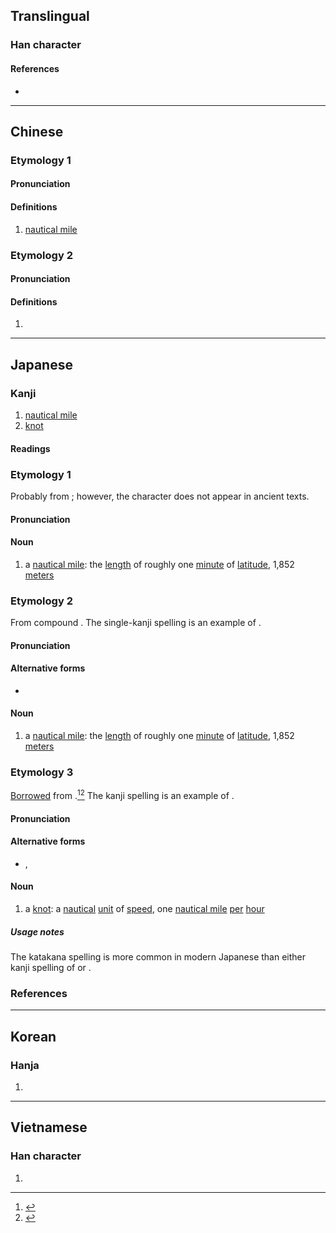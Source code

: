 {{also|里}}
{{character info/new}}
==Translingual==

===Han character===
{{Han char|rn=85|rad=水|as=07|sn=10|four=36114|canj=EWG|ids=⿰氵里}}

====References====
* {{Han ref|kx=0624.210|dkj=17485|dj=1022.050|hdz=31623.010|uh=6D6C|ud=28012|bh=AF40|bd=44864}}

----

==Chinese==
{{zh-forms}}
===Etymology 1===
====Pronunciation====
{{zh-pron
|m=lǐ,háilǐ
|c=lei5
|mc=
|oc=
|ma=
|cat=n
}}

====Definitions====
{{zh-hanzi}}

# [[nautical mile]]

===Etymology 2===
====Pronunciation====
{{zh-pron
|m=lí
|cat=pn
}}

====Definitions====
{{zh-hanzi}}

# {{zh-only|泥浬}}
----

==Japanese==

===Kanji===
{{ja-kanji|grade=n|rs=水07}}

# [[nautical mile]] {{qualifier|unit of distance}}
# [[knot]] {{qualifier|unit of speed}}

====Readings====
{{ja-readings
|goon=り
|kanon=り
|kun=かいり-, ノット-
}}

===Etymology 1===
{{ja-kanjitab|yomi=o|り}}

Probably from {{bor|ja|ltc|sort=り|-}} {{ltc-l|浬}}; however, the {{m|zh|浬}} character does not appear in ancient texts.

====Pronunciation====
{{ja-pron|yomi=goon|り}}

====Noun====
{{ja-noun|り}}

# a [[nautical mile]]: the [[length]] of roughly one [[minute]] of [[latitude]], 1,852 [[meter]]s

===Etymology 2===
{{ja-kanjitab|yomi=irr|かいり}}

From {{bor|ja|ltc|sort=かいり|-}} compound {{ltc-l|海里|lit=sea, ocean + unit of distance}}. The single-kanji spelling is an example of {{ja-jukujikun|sort=かいり}}.

====Pronunciation====
{{ja-pron|yomi=irr|かいり|acc=1|acc_ref=DJR}}

====Alternative forms====
* {{ja-l|海里}}

====Noun====
{{ja-noun|かいり}}

# a [[nautical mile]]: the [[length]] of roughly one [[minute]] of [[latitude]], 1,852 [[meter]]s

===Etymology 3===
{{ja-kanjitab|yomi=irr|のっと}}

[[Appendix:Glossary#loanword|Borrowed]] from {{bor|ja|en|sort=のっと|knot|pos=unit of speed}}.<ref name="KDJ">{{R:Kokugo Dai Jiten}}</ref><ref name="DJR">{{R:Daijirin}}</ref> The kanji spelling is an example of {{ja-jukujikun|sort=のっと}}.

====Pronunciation====
{{ja-pron|yomi=irr|ノット|acc=1|acc_ref=DJR}}

====Alternative forms====
* {{l|ja|節}}, {{l|ja|ノット}}

====Noun====
{{ja-noun|ノット}}

# a [[knot]]: a [[nautical]] [[unit]] of [[speed]], one [[nautical mile]] [[per]] [[hour]]

=====Usage notes=====
The katakana spelling {{l|ja|ノット}} is more common in modern Japanese than either kanji spelling of {{m|ja|浬}} or {{m|ja|節}}.

===References===
<references/>

----

==Korean==

===Hanja===
{{ko-hanja|hangeul=[[리]]>[[이]]|eumhun=|rv=ri>i|mr=ri>i|y=li>i}}

# {{defn|lang=ko|sort=水07}}

----

==Vietnamese==

===Han character===
{{vi-hantu|[[rí]], [[lí]]|rs=水07}}

# {{defn|lang=vi|sort=水07}}